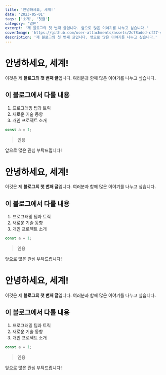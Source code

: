 ```yaml
---
title: '안녕하세요, 세계!'
date: '2023-05-01'
tags: ['소개', '첫글']
category: '일반'
excerpt: '제 블로그의 첫 번째 글입니다. 앞으로 많은 이야기를 나누고 싶습니다.'
coverImage: 'https://github.com/user-attachments/assets/2c78addd-cf27-4150-b1fa-69f22d44d3c7'
description: '제 블로그의 첫 번째 글입니다. 앞으로 많은 이야기를 나누고 싶습니다.'
---
```


# 안녕하세요, 세계!

이것은 제 **블로그의 첫 번째 글**입니다. 여러분과 함께 많은 이야기를 나누고 싶습니다.

## 이 블로그에서 다룰 내용

1. 프로그래밍 팁과 트릭
2. 새로운 기술 동향
3. 개인 프로젝트 소개

```jsx
const a = 1;
```

> 인용

앞으로 많은 관심 부탁드립니다!

# 안녕하세요, 세계!

이것은 제 **블로그의 첫 번째 글**입니다. 여러분과 함께 많은 이야기를 나누고 싶습니다.

## 이 블로그에서 다룰 내용

1. 프로그래밍 팁과 트릭
2. 새로운 기술 동향
3. 개인 프로젝트 소개

```jsx
const a = 1;
```

> 인용

앞으로 많은 관심 부탁드립니다!

# 안녕하세요, 세계!

이것은 제 **블로그의 첫 번째 글**입니다. 여러분과 함께 많은 이야기를 나누고 싶습니다.

## 이 블로그에서 다룰 내용

1. 프로그래밍 팁과 트릭
2. 새로운 기술 동향
3. 개인 프로젝트 소개

```jsx
const a = 1;
```

> 인용

앞으로 많은 관심 부탁드립니다!